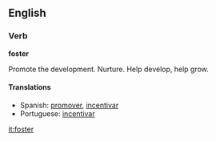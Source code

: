 ==English==

===Verb===
'''foster'''

Promote the development. 
Nurture.
Help develop, help grow.

====Translations====
*Spanish: [[promover]], [[incentivar]]
*Portuguese: [[incentivar]]

[[it:foster]]